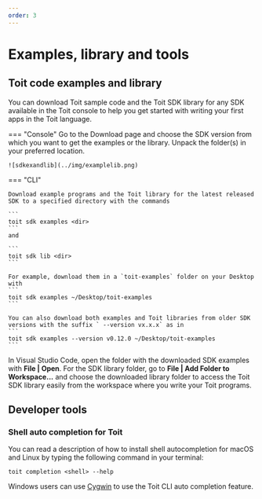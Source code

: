 ```yaml
---
order: 3
---
```


# Examples, library and tools

## Toit code examples and library

You can download Toit sample code and the Toit SDK library for any SDK available in the Toit console to help you get started with writing your first apps in the Toit language.

=== "Console"
    Go to the Download page and choose the SDK version from which you want to get the examples or the library. Unpack the folder(s) in your preferred location.

    ![sdkexandlib](../img/examplelib.png)

=== "CLI"

    Download example programs and the Toit library for the latest released SDK to a specified directory with the commands
    
    ```
    toit sdk examples <dir>
    ```
    and 

    ```    
    toit sdk lib <dir>
    ```

    For example, download them in a `toit-examples` folder on your Desktop with 
    ```
    toit sdk examples ~/Desktop/toit-examples
    ```

    You can also download both examples and Toit libraries from older SDK versions with the suffix ` --version vx.x.x` as in 
    ```
    toit sdk examples --version v0.12.0 ~/Desktop/toit-examples
    ```

In Visual Studio Code, open the folder with the downloaded SDK examples with **File | Open**. For the SDK library folder, go to **File | Add Folder to Workspace...** and choose the downloaded library folder to access the Toit SDK library easily from the workspace where you write your Toit programs.

## Developer tools

### Shell auto completion for Toit

You can read a description of how to install shell autocompletion for macOS and Linux by typing the following command in your terminal:

    toit completion <shell> --help

Windows users can use [Cygwin](https://www.cygwin.com/) to use the Toit CLI auto completion feature.
